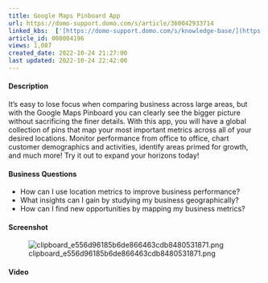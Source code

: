 ```yaml
---
title: Google Maps Pinboard App
url: https://domo-support.domo.com/s/article/360042933714
linked_kbs:  ['[https://domo-support.domo.com/s/knowledge-base/](https://domo-support.domo.com/s/knowledge-base/)', '[https://domo-support.domo.com/s/](https://domo-support.domo.com/s/)', '[https://domo-support.domo.com/s/topic/0TO5w000000ZampGAC](https://domo-support.domo.com/s/topic/0TO5w000000ZampGAC)', '[https://domo-support.domo.com/s/topic/0TO5w000000Zan9GAC](https://domo-support.domo.com/s/topic/0TO5w000000Zan9GAC)', '[https://domo-support.domo.com/s/article/360042933714](https://domo-support.domo.com/s/article/360042933714)', '[https://domo-support.domo.com/s/topic/0TO5w000000Zan9GAC/available-apps](https://domo-support.domo.com/s/topic/0TO5w000000Zan9GAC/available-apps)', '[https://domo-support.domo.com/s/article/360043429933](https://domo-support.domo.com/s/article/360043429933)', '[https://domo-support.domo.com/s/article/360043429953](https://domo-support.domo.com/s/article/360043429953)', '[https://domo-support.domo.com/s/article/360042925494](https://domo-support.domo.com/s/article/360042925494)', '[https://domo-support.domo.com/s/article/360043429913](https://domo-support.domo.com/s/article/360043429913)', '[https://domo-support.domo.com/s/article/4408174643607](https://domo-support.domo.com/s/article/4408174643607)', '[https://domo-support.domo.com/s/login/](https://domo-support.domo.com/s/login/)']
article_id: 000004196
views: 1,087
created_date: 2022-10-24 21:27:00
last updated: 2022-10-24 22:42:00
---
```




#### Description


It's easy to lose focus when comparing business across large areas, but with the Google Maps Pinboard you can clearly see the bigger picture without sacrificing the finer details. With this app, you will have a global collection of pins that map your most important metrics across all of your desired locations. Monitor performance from office to office, chart customer demographics and activities, identify areas primed for growth, and much more! Try it out to expand your horizons today!


#### Business Questions


* How can I use location metrics to improve business performance?
* What insights can I gain by studying my business geographically?
* How can I find new opportunities by mapping my business metrics?


#### Screenshot


![clipboard_e556d96185b6de866463cdb8480531871.png](clipboard_e556d96185b6de866463cdb8480531871.png)


#### Video


#### 



 

